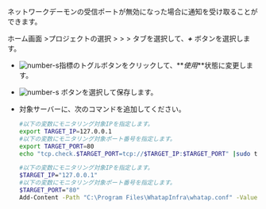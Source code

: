 ネットワークデーモンの受信ポートが無効になった場合に通知を受け取ることができます。

ホーム画面 &gt;プロジェクトの選択 &gt; <Cmdname sid="side_event" className="uitext" /> &gt; <Cmdname sid="side_eventSetting" className="uitext" /> &gt; <Cmdname sid="server" className="uitext" />タブを選択して、**_+_** <Cmdname sid="add_alert_setting" className="uitext" />ボタンを選択します。

<ImgLang img='server-adf-tcp-port.png' desc='TCPポート'/>

- ![number-s](/img/number-01.png)<Cmdname sid="port" className="uitext" />指標のトグルボタンをクリックして、**_使用_**状態に変更します。

- ![number-s](/img/number-02.png) <Cmdname sid="save" className="uitext" />ボタンを選択して保存します。

- 対象サーバーに、次のコマンドを追加してください。 

  <Tabs groupId='server-user-script'>
  <TabItem value="lxs" label="Linux Shell">

  ```bash title=SH
  #以下の変数にモニタリング対象IPを指定します。
  export TARGET_IP=127.0.0.1
  #以下の変数にモニタリング対象ポート番号を指定します。
  export TARGET_PORT=80
  echo "tcp.check.$TARGET_PORT=tcp://$TARGET_IP:$TARGET_PORT" |sudo tee -a /usr/whatap/infra/conf/whatap.conf
  ```

  </TabItem>
  <TabItem value="wps" label="Windows Powershell">

  ```bash title=SH
  #以下の変数にモニタリング対象IPを指定します。
  $TARGET_IP="127.0.0.1"
  #以下の変数にモニタリング対象ポート番号を指定します。
  $TARGET_PORT="80"
  Add-Content -Path "C:\Program Files\WhatapInfra\whatap.conf" -Value "tcp.check.$TARGET_PORT=tcp://$TARGET_IP:$TARGET_PORT"
  ```

  </TabItem>
  </Tabs>
